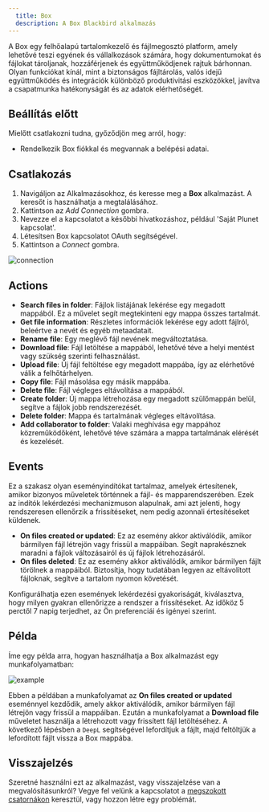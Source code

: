 ```yaml
---
  title: Box
  description: A Box Blackbird alkalmazás
---
```


<LinkCard title="View on Github" target="_blank" href="https://github.com/bb-io/Box" icon="github" />

A Box egy felhőalapú tartalomkezelő és fájlmegosztó platform, amely lehetővé teszi egyének és vállalkozások számára, hogy dokumentumokat és fájlokat tároljanak, hozzáférjenek és együttműködjenek rajtuk bárhonnan. Olyan funkciókat kínál, mint a biztonságos fájltárolás, valós idejű együttműködés és integrációk különböző produktivitási eszközökkel, javítva a csapatmunka hatékonyságát és az adatok elérhetőségét.

## Beállítás előtt

Mielőtt csatlakozni tudna, győződjön meg arról, hogy:

- Rendelkezik Box fiókkal és megvannak a belépési adatai.

## Csatlakozás

1. Navigáljon az Alkalmazásokhoz, és keresse meg a **Box** alkalmazást. A keresőt is használhatja a megtalálásához.
2. Kattintson az _Add Connection_ gombra.
3. Nevezze el a kapcsolatot a későbbi hivatkozáshoz, például 'Saját Plunet kapcsolat'.
4. Létesítsen Box kapcsolatot OAuth segítségével.
5. Kattintson a _Connect_ gombra.

![connection](https://raw.githubusercontent.com/bb-io/Box/main/image/README/connection.png)

## Actions

- **Search files in folder**: Fájlok listájának lekérése egy megadott mappából. Ez a művelet segít megtekinteni egy mappa összes tartalmát.
- **Get file information**: Részletes információk lekérése egy adott fájlról, beleértve a nevét és egyéb metaadatait.
- **Rename file**: Egy meglévő fájl nevének megváltoztatása.
- **Download file**: Fájl letöltése a mappából, lehetővé téve a helyi mentést vagy szükség szerinti felhasználást.
- **Upload file**: Új fájl feltöltése egy megadott mappába, így az elérhetővé válik a felhőtárhelyen.
- **Copy file**: Fájl másolása egy másik mappába.
- **Delete file**: Fájl végleges eltávolítása a mappából.
- **Create folder**: Új mappa létrehozása egy megadott szülőmappán belül, segítve a fájlok jobb rendszerezését.
- **Delete folder**: Mappa és tartalmának végleges eltávolítása.
- **Add collaborator to folder**: Valaki meghívása egy mappához közreműködőként, lehetővé téve számára a mappa tartalmának elérését és kezelését.

## Events

Ez a szakasz olyan eseményindítókat tartalmaz, amelyek értesítenek, amikor bizonyos műveletek történnek a fájl- és mapparendszerében. Ezek az indítók lekérdezési mechanizmuson alapulnak, ami azt jelenti, hogy rendszeresen ellenőrzik a frissítéseket, nem pedig azonnali értesítéseket küldenek.

- **On files created or updated**: Ez az esemény akkor aktiválódik, amikor bármilyen fájl létrejön vagy frissül a mappáiban. Segít naprakésznek maradni a fájlok változásairól és új fájlok létrehozásáról.
- **On files deleted**: Ez az esemény akkor aktiválódik, amikor bármilyen fájlt törölnek a mappáiból. Biztosítja, hogy tudatában legyen az eltávolított fájloknak, segítve a tartalom nyomon követését.

Konfigurálhatja ezen események lekérdezési gyakoriságát, kiválasztva, hogy milyen gyakran ellenőrizze a rendszer a frissítéseket. Az időköz 5 perctől 7 napig terjedhet, az Ön preferenciái és igényei szerint.

## Példa

Íme egy példa arra, hogyan használhatja a Box alkalmazást egy munkafolyamatban:

![example](https://raw.githubusercontent.com/bb-io/Box/main/image/README/Example.png)

Ebben a példában a munkafolyamat az **On files created or updated** eseménnyel kezdődik, amely akkor aktiválódik, amikor bármilyen fájl létrejön vagy frissül a mappáiban. Ezután a munkafolyamat a **Download file** műveletet használja a létrehozott vagy frissített fájl letöltéséhez. A következő lépésben a `DeepL` segítségével lefordítjuk a fájlt, majd feltöltjük a lefordított fájlt vissza a Box mappába.

## Visszajelzés

Szeretné használni ezt az alkalmazást, vagy visszajelzése van a megvalósításunkról? Vegye fel velünk a kapcsolatot a [megszokott csatornákon](https://www.blackbird.io/) keresztül, vagy hozzon létre egy problémát.